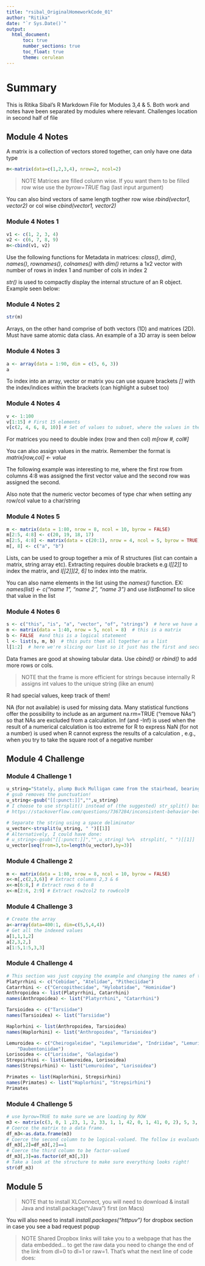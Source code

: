 ```yaml
---
title: "rsibal_OriginalHomeworkCode_01"
author: "Ritika"
date: "`r Sys.Date()`"
output: 
  html_document:
      toc: true
      number_sections: true
      toc_float: true
      theme: cerulean
---
```



# Summary

This is Ritika Sibal's R Markdown File for Modules 3,4 & 5. Both work and notes have been separated by modules where relevant. Challenges location in second half of file

## Module 4 Notes

A matrix is a collection of vectors stored together, can only have one data type

```r
m<-matrix(data=c(1,2,3,4), nrow=2, ncol=2)
```

> NOTE Matrices are filled column wise. If you want them to be filled row wise use the *byrow=TRUE* flag (last input argument)

You can also bind vectors of same length togther row wise *rbind(vector1, vector2)* or col wise *cbind(vector1, vector2)*

### Module 4 Notes 1
```r
v1 <- c(1, 2, 3, 4)
v2 <- c(6, 7, 8, 9)
m<-cbind(v1, v2)
```

Use the following functions for Metadata in matrices:  *class()*, *dim()*, *names()*, *rownames()*, *colnames()* with *dim()* returns a 1x2 vector with number of rows in index 1 and number of cols in index 2

*str()* is used to compactly display the internal structure of an R object. Example seen below:

### Module 4 Notes 2
```r
str(m)
```

Arrays, on the other hand comprise of both vectors (1D) and matrices (2D). Must have same atomic data class. An example of a 3D array is seen below

### Module 4 Notes 3
```r
a <- array(data = 1:90, dim = c(5, 6, 3))
a
```

To index into an array, vector or matrix you can use square brackets *[]* with the index/indices within the brackets (can highlight a subset too)

### Module 4 Notes 4
```r
v <- 1:100 
v[1:15] # First 15 elements
v[c(2, 4, 6, 8, 10)] # Set of values to subset, where the values in the brackets reflect the indices to subset, not the actual values
```

For matrices you need to double index (row and then col) *m[row #, col#]*

You can also assign values in the matrix. Remember the format is *matrix[row,col] <- value*

The following example was interesting to me, where the first row from columns 4:8 was assigned the first vector value and the second row was assigned the second. 

Also note that the numeric vector becomes of type char when setting any row/col value to a char/string

### Module 4 Notes 5
```r
m <- matrix(data = 1:80, nrow = 8, ncol = 10, byrow = FALSE)
m[2:5, 4:8] <- c(20, 19, 18, 17)
m[2:5, 4:8] <- matrix(data = c(20:1), nrow = 4, ncol = 5, byrow = TRUE)
m[, 8] <- c("a", "b")
```

Lists,  can be used to group together a mix of R structures (list can contain a matrix, string array etc). Extracting requires double brackets e.g *l[[2]]* to index the matrix, and *l[[2]][2, 6]* to index into the matrix.

You can also name elements in the list using the *names()* function. EX: *names(list) <- c("name 1", "name 2", "name 3")* and use *list$name1* to slice that value in the list

### Module 4 Notes 6
```r
s <- c("this", "is", "a", "vector", "of", "strings")  # here we have a vector
m <- matrix(data = 1:40, nrow = 5, ncol = 8)  # this is a matrix
b <- FALSE  #and this is a logical statement
l <- list(s, m, b)  # this puts them all together as a list
l[1:2]  # here we're slicing our list so it just has the first and second elements. LIST SLICING
```

Data frames are good at showing tabular data. Use *cbind()* or *rbind()* to add more rows or cols. 

> NOTE that the frame is more efficient for strings because internally R assigns int values to the unique string (like an enum)

R had special values, keep track of them! 

NA (for not available) is used for missing data. Many statistical functions offer the possibility to include as an argument na.rm=TRUE (“remove NAs”) so that NAs are excluded from a calculation.
Inf (and -Inf) is used when the result of a numerical calculation is too extreme for R to express
NaN (for not a number) is used when R cannot express the results of a calculation , e.g., when you try to take the square root of a negative number

## Module 4 Challenge
### Module 4 Challenge 1
``` r
u_string="Stately, plump Buck Mulligan came from the stairhead, bearing a bowl of lather on which a mirror and a razor lay crossed."
# gsub removes the punctuation!
u_string<-gsub("[[:punct:]]","",u_string)
# I choose to use strsplit() instead of (the suggested) str_split() based on the information found
# https://stackoverflow.com/questions/7367284/inconsistent-behavior-between-str-split-and-strsplit

# Separate the string using a space deliminator
u_vector<-strsplit(u_string, " ")[[1]]
# Alternatively, I could have done:
# u_string<-gsub("[[:punct:]]","",u_string) %>%  strsplit(, " ")[[1]]
u_vector[seq(from=3,to=length(u_vector),by=3)]
```

### Module 4 Challenge 2
``` r
m <- matrix(data = 1:80, nrow = 8, ncol = 10, byrow = FALSE)
x<-m[,c(2,3,6)] # Extract columns 2,3 & 6
x<-m[6:8,] # Extract rows 6 to 8 
x<-m[2:6, 2:9] # Extract row2col2 to row6col9
```

### Module 4 Challenge 3
``` r
# Create the array
a<-array(data=400:1, dim=c(5,5,4,4))
# Get all the indexed values
a[1,1,1,2]
a[2,3,2,]
a[1:5,1:5,3,3]
```

### Module 4 Challenge 4
``` r
# This section was just copying the example and changing the names of the primates.
Platyrrhini <- c("Cebidae", "Atelidae", "Pitheciidae")
Catarrhini <- c("Cercopithecidae", "Hylobatidae", "Hominidae")
Anthropoidea <- list(Platyrrhini, Catarrhini)
names(Anthropoidea) <- list("Platyrrhini", "Catarrhini")

Tarsioidea <- c("Tarsiidae")
names(Tarsioidea) <- list("Tarsiidae")

Haplorhini <- list(Anthropoidea, Tarsioidea)
names(Haplorhini) <- list("Anthropoidea", "Tarsioidea")

Lemuroidea <- c("Cheirogaleidae", "Lepilemuridae", "Indriidae", "Lemuridae",
    "Daubentoniidae")
Lorisoidea <- c("Lorisidae", "Galagidae")
Strepsirhini <- list(Lemuroidea, Lorisoidea)
names(Strepsirhini) <- list("Lemuroidea", "Lorisoidea")

Primates <- list(Haplorhini, Strepsirhini)
names(Primates) <- list("Haplorhini", "Strepsirhini")
Primates
```

### Module 4 Challenge 5
``` r
# use byrow=TRUE to make sure we are loading by ROW
m3 <- matrix(c(3, 0, 1 ,23, 1, 2, 33, 1, 1, 42, 0, 1, 41, 0, 2), 5, 3, byrow=TRUE)
# Coerce the matrix to a data frame.
df_m3<-as.data.frame(m3)
# Coerce the second column to be logical-valued. The follow is evaluates df_m3[,2]==1 first and sets it to df_m3[,2]
df_m3[,2]=df_m3[,2]==1
# Coerce the third column to be factor-valued
df_m3[,3]=as.factor(df_m3[,3])
# Take a look at the structure to make sure everything looks right!
str(df_m3)
```

## Module 5
> NOTE that to install XLConnect, you will need to download & install Java and install.package("rJava") first (on Macs)

You will also need to install *install.packages("httpuv")* for dropbox section in case you see a bad request popup

> NOTE Shared Dropbox links will take you to a webpage that has the data embedded… to get the raw data you need to change the end of the link from dl=0 to dl=1 or raw=1. That’s what the next line of code does:
